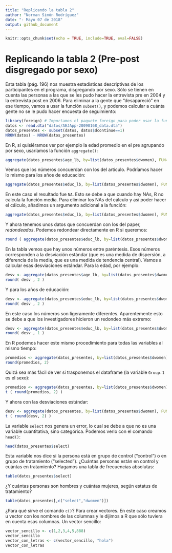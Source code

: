 ```yaml
---
title: "Replicando la tabla 2"
author: "Norman Simón Rodríguez"
date: "- Mayo 07 de 2018"
output: github_document
---
```


```r
knitr::opts_chunk$set(echo = TRUE, include=TRUE, eval=FALSE)
```

# Replicando la tabla 2 (Pre-post disgregado por sexo)

Esta tabla (pág. 196) nos muestra estadísticas descriptivas de los participantes en el programa, disgregando por sexo. Sólo se tienen en cuenta las personas a las que se les pudo hacer la entrevista pre en 2004 y la entrevista post en 2006. Para eliminar a la gente que "desapareció" en ese tiempo, vamos a usar la función `subset()`, y podemos calcular a cuánta gente no se le pudo hacer encuesta de seguimiento:

```r
library(foreign) # Importamos el paquete foreign para poder usar la función read.dta()
datos <- read.dta("datos/AEJApp-20090168_data.dta")
datos_presentes <- subset(datos, datos$dcontinue==1)
NROW(datos) - NROW(datos_presentes)
```

En R, si quisiéramos ver por ejemplo la edad promedio en el pre agrupando por sexo, usaríamos la función `aggregate()`:

```r
aggregate(datos_presentes$age_lb, by=list(datos_presentes$dwomen), FUN=mean)
```

Vemos que los números concuerdan con los del artículo. Podríamos hacer lo mismo para los años de educación:

```r
aggregate(datos_presentes$educ_lb, by=list(datos_presentes$dwomen), FUN=mean)
```

En este caso el resultado fue `NA`. Esto se debe a que cuando hay NAs, R no calcula la función media. Para eliminar los NAs del cálculo y así poder hacer el cálculo, añadimos un argumento adicional a la función:

```r
aggregate(datos_presentes$educ_lb, by=list(datos_presentes$dwomen), FUN=mean, na.rm=TRUE)
```

Y ahora tenemos unos datos que concuerdan con los del paper, *redondeados*. Podemos redondear directamente en R si queremos:

```r
round ( aggregate(datos_presentes$educ_lb, by=list(datos_presentes$dwomen), FUN=mean, na.rm=TRUE), 1 )
```

En la tabla vemos que hay unos números entre paréntesis. Esos números corresponden a la desviación estándar (que es una medida de dispersión, a diferencia de la media, que es una medida de tendencia central). Vamos a calcular esas desviaciones estándar. Para la edad, por ejemplo:

```r
desv <- aggregate(datos_presentes$age_lb, by=list(datos_presentes$dwomen), FUN=sd, na.rm=TRUE)
round( desv , 2 )
```

Y para los años de educación:

```r
desv <- aggregate(datos_presentes$educ_lb, by=list(datos_presentes$dwomen), FUN=sd, na.rm=TRUE)
round( desv , 2 )
```

En este caso los números son ligeramente diferentes. Aparentemente esto se debe a que los investigadores hicieron un redondeo más extremo:

```r
desv <- aggregate(datos_presentes$educ_lb, by=list(datos_presentes$dwomen), FUN=sd, na.rm=TRUE)
round( desv , 1 )
```

En R podemos hacer este mismo procedimiento para todas las variables al mismo tiempo:

```r
promedios <- aggregate(datos_presentes, by=list(datos_presentes$dwomen), FUN=mean, na.rm=TRUE)
round(promedios, 2)
```

Quizá sea más fácil de ver si trasponemos el dataframe (la variable `Group.1` es el sexo):

```r
promedios <- aggregate(datos_presentes, by=list(datos_presentes$dwomen), FUN=mean, na.rm=TRUE)
t ( round(promedios, 2) )
```

Y ahora con las desviaciones estándar:

```r
desv <- aggregate(datos_presentes, by=list(datos_presentes$dwomen), FUN=sd, na.rm=TRUE)
t ( round(desv, 2) )
```

La variable `select` nos genera un error, lo cual se debe a que no es una variable cuantitativa, sino categórica. Podemos verlo con el comando `head()`:

```r
head(datos_presentes$select)
```

Esta variable nos dice si la persona está en grupo de control ("control") o en grupo de tratamiento ("selected"). ¿Cuántas personas están en control y cuántas en tratamiento? Hagamos una tabla de frecuencias absolutas:

```r
table(datos_presentes$select)
```

¿Y cuántas personas son hombres y cuántas mujeres, según estatus de tratamiento?

```r
table(datos_presentes[,c("select","dwomen")])
```

¿Para qué sirve el comando `c()`? Para crear vectores. En este caso creamos u vector con los nombres de las columnas y le dijimos a R que sólo tuviera en cuenta esas columnas. Un vector sencillo:

```r
vector_sencillo <- c(1,2,3,4,5,888)
vector_sencillo
vector_con_letras <- c(vector_sencillo, "hola")
vector_con_letras
```









